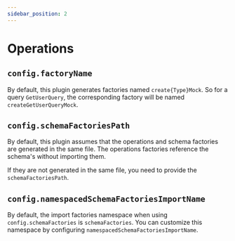```yaml
---
sidebar_position: 2
---
```


# Operations

## `config.factoryName`

By default, this plugin generates factories named `create{Type}Mock`.
So for a query `GetUserQuery`, the corresponding factory will be named `createGetUserQueryMock`.

## `config.schemaFactoriesPath`

By default, this plugin assumes that the operations and schema factories are generated in the same file.
The operations factories reference the schema's without importing them.

If they are not generated in the same file, you need to provide the `schemaFactoriesPath`.

## `config.namespacedSchemaFactoriesImportName`

By default, the import factories namespace when using `config.schemaFactories` is `schemaFactories`.
You can customize this namespace by configuring `namespacedSchemaFactoriesImportName`.
